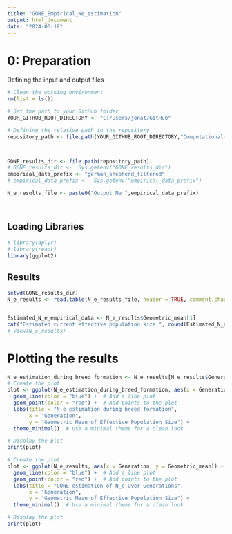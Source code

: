 ```yaml
---
title: "GONE_Empirical_Ne_estimation"
output: html_document
date: "2024-06-18"
---
```



# 0: Preparation
Defining the input and output files

```r
# Clean the working environment
rm(list = ls())

# Set the path to your GitHub folder
YOUR_GITHUB_ROOT_DIRECTORY <- "C:/Users/jonat/GitHub"

# Defining the relative path in the repository
repository_path <- file.path(YOUR_GITHUB_ROOT_DIRECTORY,"Computational-modelling-of-genomic-inbreeding-and-roh-islands-in-extremely-small-populations")



GONE_results_dir <- file.path(repository_path)
# GONE_results_dir <-  Sys.getenv("GONE_results_dir")
empirical_data_prefix <- "german_shepherd_filtered"
# empirical_data_prefix <-  Sys.getenv("empirical_data_prefix")

N_e_results_file <- paste0("Output_Ne_",empirical_data_prefix)




```

## Loading Libraries
```r

# library(dplyr)
# library(readr)
library(ggplot2)
```

## Results
```r

setwd(GONE_results_dir)
N_e_results <- read.table(N_e_results_file, header = TRUE, comment.char = "#", stringsAsFactors = FALSE, sep = "\t", skip=1)


Estimated_N_e_empirical_data <- N_e_results$Geometric_mean[1]
cat("Estimated current effective population size:", round(Estimated_N_e_empirical_data,0))
# View(N_e_results)
```
# Plotting the results
```r
N_e_estimation_during_breed_formation <- N_e_results[N_e_results$Generation <= 40, ]
# Create the plot
plot <- ggplot(N_e_estimation_during_breed_formation, aes(x = Generation, y = Geometric_mean)) +
  geom_line(color = "blue") +  # Add a line plot
  geom_point(color = "red") +  # Add points to the plot
  labs(title = "N_e estimation during breed formation",
       x = "Generation",
       y = "Geometric Mean of Effective Population Size") +
  theme_minimal()  # Use a minimal theme for a clean look

# Display the plot
print(plot)
```


```r
# Create the plot
plot <- ggplot(N_e_results, aes(x = Generation, y = Geometric_mean)) +
  geom_line(color = "blue") +  # Add a line plot
  geom_point(color = "red") +  # Add points to the plot
  labs(title = "GONE estimation of N_e Over Generations",
       x = "Generation",
       y = "Geometric Mean of Effective Population Size") +
  theme_minimal()  # Use a minimal theme for a clean look

# Display the plot
print(plot)
```

